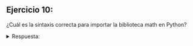 ## Ejercicio 10:

¿Cuál es la sintaxis correcta para importar la biblioteca math en Python?

<details>
<summary>Respuesta:</summary>

La sintaxis correcta es:

```python
import math
```
</details>